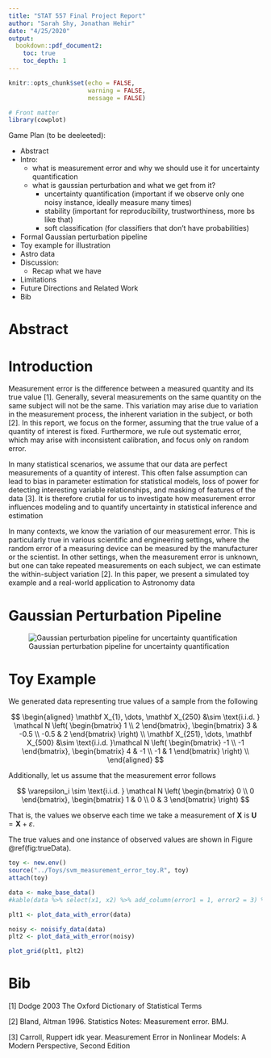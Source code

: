 ```yaml
---
title: "STAT 557 Final Project Report"
author: "Sarah Shy, Jonathan Hehir"
date: "4/25/2020"
output:
  bookdown::pdf_document2:
    toc: true
    toc_depth: 1
---
```


```r
knitr::opts_chunk$set(echo = FALSE,
                      warning = FALSE,
                      message = FALSE)
```

```r
# Front matter
library(cowplot)
```


Game Plan (to be deeleeted):

* Abstract
* Intro:
    + what is measurement error and why we should use it for uncertainty quantification
    + what is gaussian perturbation and what we get from it?
        - uncertainty quantification (important if we observe only one noisy instance, ideally measure many times)
        - stability (important for reproducibility, trustworthiness, more bs like that)
        - soft classification (for classifiers that don't have probabilities)
* Formal Gaussian perturbation pipeline
* Toy example for illustration
* Astro data 
* Discussion:
    + Recap what we have
* Limitations
* Future Directions and Related Work
* Bib

# Abstract

# Introduction

Measurement error is the difference between a measured quantity and its true value [1]. Generally, several measurements on the same quantity on the same subject will not be the same. This variation may arise due to variation in the measurement process, the inherent variation in the subject, or both [2]. In this report, we focus on the former, assuming that the true value of a quantity of interest is fixed. Furthermore, we rule out systematic error, which may arise with inconsistent calibration, and focus only on random error.

In many statistical scenarios, we assume that our data are perfect measurements of a quantity of interest. This often false assumption can lead to bias in parameter estimation for statistical models, loss of power for detecting interesting variable relationships, and masking of features of the data [3]. It is therefore crutial for us to investigate how measurement error influences modeling and to quantify uncertainty in statistical inference and estimation

In many contexts, we know the variation of our measurement error. This is particularly true in various scientific and engineering settings, where the random error of a measuring device can be measured by the manufacturer or the scientist. In other settings, when the measurement error is unknown, but one can take repeated measurements on each subject, we can estimate the within-subject variation [2]. In this paper, we present a simulated toy example and a real-world application to Astronomy data


# Gaussian Perturbation Pipeline

![Gaussian perturbation pipeline for uncertainty quantification](../Presentation/pipeline.png)

# Toy Example

We generated data representing true values of a sample from the following

$$
\begin{aligned}
\mathbf X_{1}, \dots, \mathbf X_{250} &\sim \text{i.i.d. } \mathcal N \left( \begin{bmatrix} 1 \\ 2 \end{bmatrix}, \begin{bmatrix} 3 & -0.5 \\ -0.5 & 2 \end{bmatrix} \right) \\
\mathbf X_{251}, \dots, \mathbf X_{500} &\sim \text{i.i.d. }\mathcal N \left( \begin{bmatrix} -1 \\ -1 \end{bmatrix}, \begin{bmatrix} 4 & -1 \\ -1 & 1 \end{bmatrix} \right) \\
\end{aligned}
$$

Additionally, let us assume that the measurement error follows

$$
\varepsilon_i \sim \text{i.i.d. } \mathcal N \left( \begin{bmatrix} 0 \\ 0 \end{bmatrix}, \begin{bmatrix} 1 & 0 \\ 0 & 3 \end{bmatrix} \right)
$$

That is, the values we observe each time we take a measurement of $\mathbf X$ is $\mathbf U = \mathbf X + \varepsilon$.

The true values and one instance of observed values are shown in Figure \@ref(fig:trueData).

```r
toy <- new.env()
source("../Toys/svm_measurement_error_toy.R", toy)
attach(toy)

data <- make_base_data()
#kable(data %>% select(x1, x2) %>% add_column(error1 = 1, error2 = 3) %>% head(4), digits = 3)
```

```r
plt1 <- plot_data_with_error(data)

noisy <- noisify_data(data)
plt2 <- plot_data_with_error(noisy)

plot_grid(plt1, plt2)
```

# Bib

[1] Dodge 2003 The Oxford Dictionary of Statistical Terms

[2] Bland, Altman 1996. Statistics Notes: Measurement error. BMJ.

[3] Carroll, Ruppert idk year. Measurement Error in Nonlinear Models: A Modern Perspective, Second Edition